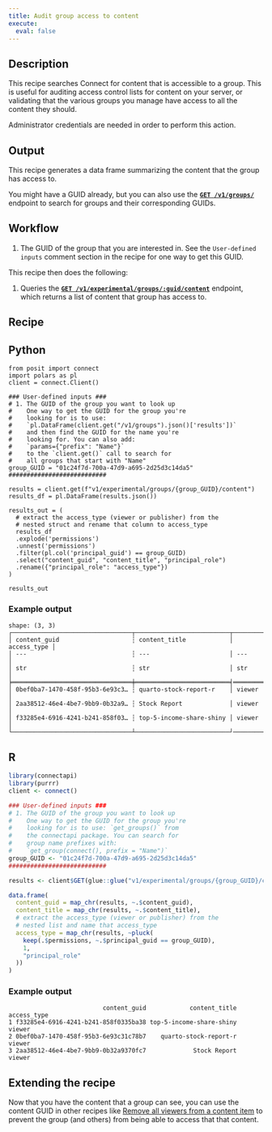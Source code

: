 ```yaml
---
title: Audit group access to content
execute: 
  eval: false
---
```


## Description 

This recipe searches Connect for content that is accessible to a group. 
This is useful for auditing access control lists for content on your server, 
or validating that the various groups you manage have access to all the content 
they should.

::: {.callout-note}
Administrator credentials are needed in order to perform this action.
::: 

## Output

This recipe generates a data frame summarizing the content that the group has access to.

You might have a GUID already, but you can also use the **[`GET /v1/groups/`](../../api/#get-/v1/groups)** endpoint to search for groups and their corresponding GUIDs.

## Workflow

1. The GUID of the group that you are interested in. See the `User-defined inputs` comment section in the recipe for one way to get this GUID.

This recipe then does the following:

1. Queries the **[`GET /v1/experimental/groups/:guid/content`](../../api/#get-/v1/experimental/groups/-guid-/content)**
endpoint, which returns a list of content that group has access to.

## Recipe

:::{.panel-tabset group="language"}

## Python

```.python
from posit import connect
import polars as pl
client = connect.Client() 

### User-defined inputs ###
# 1. The GUID of the group you want to look up
#    One way to get the GUID for the group you're 
#    looking for is to use: 
#    `pl.DataFrame(client.get("/v1/groups").json()['results'])`
#    and then find the GUID for the name you're 
#    looking for. You can also add:
#    `params={"prefix": "Name"}`
#    to the `client.get()` call to search for 
#    all groups that start with "Name"
group_GUID = "01c24f7d-700a-47d9-a695-2d25d3c14da5" 
###########################

results = client.get(f"v1/experimental/groups/{group_GUID}/content")
results_df = pl.DataFrame(results.json())

results_out = (
  # extract the access_type (viewer or publisher) from the 
  # nested struct and rename that column to access_type
  results_df
  .explode('permissions')
  .unnest('permissions')
  .filter(pl.col('principal_guid') == group_GUID)
  .select("content_guid", "content_title", "principal_role")
  .rename({"principal_role": "access_type"})
)

results_out
```

### Example output

```
shape: (3, 3)
┌─────────────────────────────────┬──────────────────────────┬─────────────┐
│ content_guid                    ┆ content_title            │ access_type │
│ ---                             ┆ ---                      │ ---         │
│ str                             ┆ str                      │ str         │
╞═════════════════════════════════╪══════════════════════════╡═════════════╡
│ 0bef0ba7-1470-458f-95b3-6e93c3… ┆ quarto-stock-report-r    │ viewer      │
│ 2aa38512-46e4-4be7-9bb9-0b32a9… ┆ Stock Report             │ viewer      │
│ f33285e4-6916-4241-b241-858f03… ┆ top-5-income-share-shiny │ viewer      │
└─────────────────────────────────┴──────────────────────────┘─────────────┘
```

## R

```.r
library(connectapi)
library(purrr)
client <- connect()

### User-defined inputs ###
# 1. The GUID of the group you want to look up
#    One way to get the GUID for the group you're
#    looking for is to use: `get_groups()` from
#    the connectapi package. You can search for 
#    group name prefixes with:
#    `get_group(connect(), prefix = "Name")`
group_GUID <- "01c24f7d-700a-47d9-a695-2d25d3c14da5" 
###########################

results <- client$GET(glue::glue("v1/experimental/groups/{group_GUID}/content"))

data.frame(
  content_guid = map_chr(results, ~.$content_guid),
  content_title = map_chr(results, ~.$content_title),
  # extract the access_type (viewer or publisher) from the 
  # nested list and name that access_type
  access_type = map_chr(results, ~pluck(
    keep(.$permissions, ~.$principal_guid == group_GUID),
    1,
    "principal_role"
  ))
)
```

### Example output

```
                          content_guid            content_title access_type
1 f33285e4-6916-4241-b241-858f0335ba38 top-5-income-share-shiny      viewer
2 0bef0ba7-1470-458f-95b3-6e93c31c78b7    quarto-stock-report-r      viewer
3 2aa38512-46e4-4be7-9bb9-0b32a9370fc7             Stock Report      viewer
```

:::

## Extending the recipe

Now that you have the content that a group can see, you can use the content GUID 
in other recipes like [Remove all viewers from a content item](../../content/remove-all-content-users/) 
to prevent the group (and others) from being able to access that that content.
